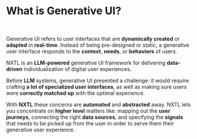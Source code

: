 # What is Generative UI?

<br />

Generative UI refers to user interfaces that are **dynamically created** or **adapted** in **real-time**. Instead of being pre-designed or static, a generative user interface responds to the **context**, **needs**, or **behaviors** of users.

NXTL is an **LLM-powered** generative UI framework for delivering **data-driven** individualization of digital user experiences.

Before **LLM** systems, generative UI presented a challenge: it would require crafting **a lot of specialized user interfaces**, as well as making sure users were **correctly matched up** with the optimal experience.

With **NXTL** these concerns are **automated** and **abstracted** away. NXTL lets you concentrate on **higher level** matters like: mapping out the **user journeys**, connecting the right **data sources**, and specifying the **signals** that needs to be picked up from the user in order to serve them their generative user experience.

